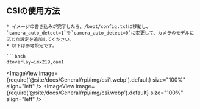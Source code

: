 

## CSIの使用方法

```
* イメージの書き込みが完了したら、/boot/config.txtに移動し、`camera_auto_detect=1`を`camera_auto_detect=0`に変更して、カメラのモデルに応じた設定を追加してください。
* 以下は参考設定です。

```bash
dtoverlay=imx219,cam1
```

<ImageView image={require('@site/docs/General/rpi/img/csi1.webp').default} size="100%" align="left" />
<ImageView image={require('@site/docs/General/rpi/img/csi.webp').default} size="100%" align="left" />
```
